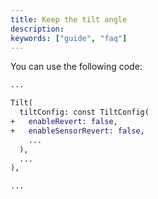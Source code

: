 ```yaml
---
title: Keep the tilt angle
description:
keywords: ["guide", "faq"]
---
```


You can use the following code:

```diff {5-6} showLineNumbers
...

Tilt(
  tiltConfig: const TiltConfig(
+   enableRevert: false,
+   enableSensorRevert: false,
    ...
  ),
  ...
),

...
```
